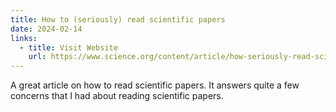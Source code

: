 ```yaml
---
title: How to (seriously) read scientific papers
date: 2024-02-14
links:
  - title: Visit Website
    url: https://www.science.org/content/article/how-seriously-read-scientific-paper
---
```


A great article on how to read scientific papers. It answers quite a few concerns that I had about reading scientific papers.
